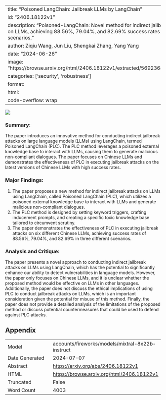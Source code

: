 
---
title: "Poisoned LangChain: Jailbreak LLMs by LangChain"
id: "2406.18122v1"
description: "Poisoned-LangChain: Novel method for indirect jailbreak attacks on LLMs, achieving 88.56%, 79.04%, and 82.69% success rates in three scenarios."
author: Ziqiu Wang, Jun Liu, Shengkai Zhang, Yang Yang
date: "2024-06-26"
image: "https://browse.arxiv.org/html/2406.18122v1/extracted/5692368/fig_top.png"
categories: ['security', 'robustness']
format:
  html:
    code-overflow: wrap
---

![](https://browse.arxiv.org/html/2406.18122v1/extracted/5692368/fig_top.png)

### Summary:

The paper introduces an innovative method for conducting indirect jailbreak attacks on large language models (LLMs) using LangChain, termed Poisoned LangChain (PLC). The PLC method leverages a poisoned external knowledge base to interact with LLMs, causing them to generate malicious non-compliant dialogues. The paper focuses on Chinese LLMs and demonstrates the effectiveness of PLC in executing jailbreak attacks on the latest versions of Chinese LLMs with high success rates.

### Major Findings:

1. The paper proposes a new method for indirect jailbreak attacks on LLMs using LangChain, called Poisoned LangChain (PLC), which utilizes a poisoned external knowledge base to interact with LLMs and generate malicious non-compliant dialogues.
2. The PLC method is designed by setting keyword triggers, crafting inducement prompts, and creating a specific toxic knowledge base tailored to circumvent scrutiny.
3. The paper demonstrates the effectiveness of PLC in executing jailbreak attacks on six different Chinese LLMs, achieving success rates of 88.56%, 79.04%, and 82.69% in three different scenarios.

### Analysis and Critique:

The paper presents a novel approach to conducting indirect jailbreak attacks on LLMs using LangChain, which has the potential to significantly enhance our ability to detect vulnerabilities in language models. However, the paper only focuses on Chinese LLMs, and it is unclear whether the proposed method would be effective on LLMs in other languages. Additionally, the paper does not discuss the ethical implications of using PLC to conduct jailbreak attacks on LLMs, which is an important consideration given the potential for misuse of this method. Finally, the paper does not provide a detailed analysis of the limitations of the proposed method or discuss potential countermeasures that could be used to defend against PLC attacks.

## Appendix

|          |          |
|----------|----------|
| Model     | accounts/fireworks/models/mixtral-8x22b-instruct       |
| Date Generated     | 2024-07-07       |
| Abstract | [https://arxiv.org/abs/2406.18122v1](https://arxiv.org/abs/2406.18122v1)        |
| HTML     | [https://browse.arxiv.org/html/2406.18122v1](https://browse.arxiv.org/html/2406.18122v1)       |
| Truncated       | False       |
| Word Count       | 4003       |